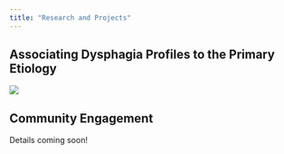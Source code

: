 ---
title: "Research and Projects"
---

## Associating Dysphagia Profiles to the Primary Etiology

![](Etiology.png){onclick="window.open('https://arxiv.org/abs/2210.07278', 'blank');" style="object-fit: contain"}

## Community Engagement

Details coming soon!
